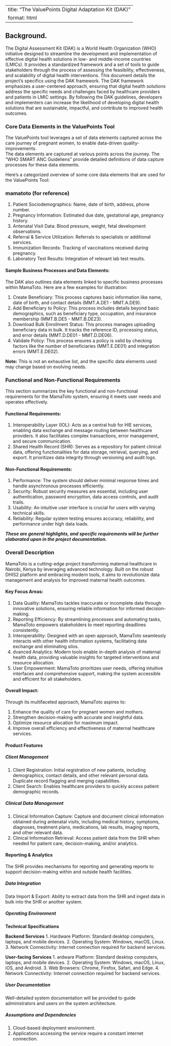 --
title: "The ValuePoints Digital Adaptation Kit (DAK)"
format: html
----
## Background.
The Digital Assessment Kit (DAK) is a World Health Organization (WHO) initiative designed to streamline the development and implementation of effective digital health solutions in low- and middle-income countries (LMICs). It provides a standardized framework and a set of tools to guide stakeholders through the process of assessing the feasibility, effectiveness, and scalability of digital health interventions.
This document details the project's specifics using the DAK framework.
The DAK framework emphasizes a user-centered approach, ensuring that digital health solutions address the specific needs and challenges faced by healthcare providers and patients in LMIC settings. By following the DAK guidelines, developers and implementers can increase the likelihood of developing digital health solutions that are sustainable, impactful, and contribute to improved health outcomes.

### Core Data Elements in the ValuePoints Tool
The ValuePoints tool leverages a set of data elements captured across the care journey of pregnant women, to enable data-driven quality-improvements.  
The data elements are captured at various points across the journey. The "WHO SMART ANC Guideliens" provide detailed definitions of data capture processes for these data elements. 

Here's a categorized overview of some core data elements that are used for the ValuePoints Tool: 






### mamatoto (for reference)

1. Patient Sociodemographics: Name, date of birth, address, phone number.
2. Pregnancy Information: Estimated due date, gestational age, pregnancy history.
3. Antenatal Visit Data: Blood pressure, weight, fetal development observations.
4. Referral & Service Utilization: Referrals to specialists or additional services.
5. Immunization Records: Tracking of vaccinations received during pregnancy.
6. Laboratory Test Results: Integration of relevant lab test results.

#### Sample Business Processes and Data Elements:

The DAK also outlines data elements linked to specific business processes within MamaToto. Here are a few examples for illustration:

1. Create Beneficiary: This process captures basic information like name, date of birth, and contact details (MMT.A.DE1 - MMT.A.DE9).
2. Add Beneficiary to Policy: This process includes details beyond basic demographics, such as beneficiary type, occupation, and insurance membership (MMT.B.DE5 - MMT.B.DE23).
3. Download Bulk Enrollment Status: This process manages uploading beneficiary data in bulk. It tracks the reference ID, processing status, and error details (MMT.D.DE01 - MMT.D.DE06).
4. Validate Policy: This process ensures a policy is valid by checking factors like the number of beneficiaries (MMT.E.DE01) and integration errors (MMT.E.DE02).

**Note:** This is not an exhaustive list, and the specific data elements used may  change based on evolving needs.

### Functional and Non-Functional Requirements 
This section summarizes the key functional and non-functional requirements for the MamaToto system, ensuring it meets user needs and operates effectively.

#### Functional Requirements:

1. Interoperability Layer (IOL): Acts as a central hub for HIE services, enabling data exchange and message routing between healthcare providers. It also facilitates complex transactions, error management, and secure communication.
2. Shared Health Record (SHR): Serves as a repository for patient clinical data, offering functionalities for data storage, retrieval, querying, and export. It prioritizes data integrity through versioning and audit logs.

#### Non-Functional Requirements:

1. Performance: The system should deliver minimal response times and handle asynchronous processes efficiently.
2. Security: Robust security measures are essential, including user authentication, password encryption, data access controls, and audit trails.
3. Usability: An intuitive user interface is crucial for users with varying technical skills.
4. Reliability: Regular system testing ensures accuracy, reliability, and performance under high data loads.

***These are general highlights, and specific requirements will be further elaborated upon in the project documentation.***

### Overall Description
MamaToto is a cutting-edge project transforming maternal healthcare in Nairobi, Kenya by leveraging advanced technology. Built on the robust DHIS2 platform and embracing modern tools, it aims to revolutionize data management and analysis for improved maternal health outcomes.

#### Key Focus Areas:

1. Data Quality: MamaToto tackles inaccurate or incomplete data through innovative solutions, ensuring reliable information for informed decision-making.
2. Reporting Efficiency: By streamlining processes and automating tasks, MamaToto empowers stakeholders to meet reporting deadlines consistently.
3. Interoperability: Designed with an open approach, MamaToto seamlessly interacts with other health information systems, facilitating data exchange and eliminating silos.
4. dvanced Analytics: Modern tools enable in-depth analysis of maternal health data, providing valuable insights for targeted interventions and resource allocation.
5. User Empowerment: MamaToto prioritizes user needs, offering intuitive interfaces and comprehensive support, making the system accessible and efficient for all stakeholders.

#### Overall Impact:

Through its multifaceted approach, MamaToto aspires to:

1. Enhance the quality of care for pregnant women and mothers.
2. Strengthen decision-making with accurate and insightful data.
3. Optimize resource allocation for maximum impact.
4. Improve overall efficiency and effectiveness of maternal healthcare services.

#### Product Features
##### Client Management

1. Client Registration: Initial registration of new patients, including demographics, contact details, and other relevant personal data. Duplicate record flagging and merging capabilities.
2. Client Search: Enables healthcare providers to quickly access patient demographic records.

##### Clinical Data Management

1. Clinical Information Capture: Capture and document clinical information obtained during antenatal visits, including medical history, symptoms, diagnoses, treatment plans, medications, lab results, imaging reports, and other relevant data.
2. Clinical Information Retrieval: Access patient data from the SHR when needed for patient care, decision-making, and/or analytics.

#### Reporting & Analytics

The SHR provides mechanisms for reporting and generating reports to support decision-making within and outside health facilities.

##### Data Integration

Data Import & Export: Ability to extract data from the SHR and ingest data in bulk into the SHR or another system.

##### Operating Environment
**Technical Specifications**

**Backend Services**
1. Hardware Platform: Standard desktop computers, laptops, and mobile devices.
2. Operating System: Windows, macOS, Linux.
3. Network Connectivity: Internet connection required for backend services.

**User-facing Services**
1. ardware Platform: Standard desktop computers, laptops, and mobile devices.
2. Operating System: Windows, macOS, Linux, iOS, and Android.
3. Web Browsers: Chrome, Firefox, Safari, and Edge.
4. Network Connectivity: Internet connection required for backend services.

##### User Documentation

Well-detailed system documentation will be provided to guide administrators and users on the system architecture.

##### Assumptions and Dependencies
1. Cloud-based deployment environment.
2. Applications accessing the service require a constant internet connection.